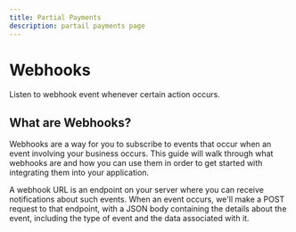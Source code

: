 ```yaml
---
title: Partial Payments
description: partail payments page
---
```


# Webhooks

Listen to webhook event whenever certain action occurs.

<Divider className='w-20 mt-2 mb-4' />

## What are Webhooks?

Webhooks are a way for you to subscribe to events that occur when an event involving your 
business occurs. This guide will walk through what webhooks are and how you can use them in
 order to get started with integrating them into your application.

A webhook URL is an endpoint on your server where you can receive notifications about such
 events. When an event occurs, we'll make a POST request to that endpoint, with a JSON body
  containing the details about the event, including the type of event and the data associated with it.


<Alert
   status='info'
   className='my-7'
   content='Rather than continuously polling the server to check if the state has changed, webhooks provide 
   information to you as it becomes available, which is a lot more efficient and beneficial for developers.'
/>

<TransferWebHook/>
